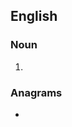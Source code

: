 {{also|bug-bears}}
==English==

===Noun===
{{head|en|noun form}}

# {{plural of|en|bugbear}}

===Anagrams===
* {{anagrams|en|a=abbegrsu|Burbages|rubbages}}